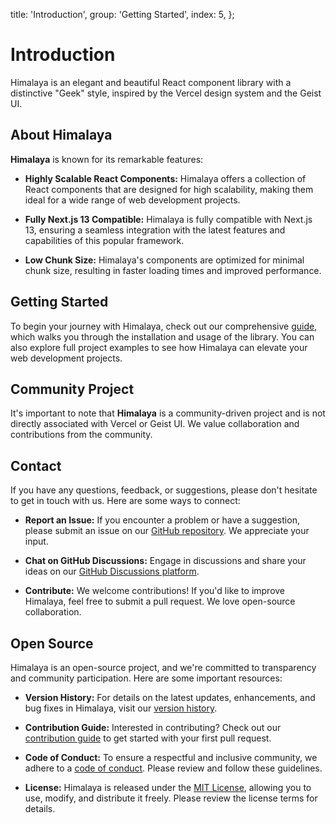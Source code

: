 
  title: 'Introduction',
  group: 'Getting Started',
  index: 5,
};

# Introduction

Himalaya is an elegant and beautiful React component library with a distinctive "Geek" style, inspired by the Vercel design system and the Geist UI.

## About Himalaya

**Himalaya** is known for its remarkable features:

- **Highly Scalable React Components:** Himalaya offers a collection of React components that are designed for high scalability, making them ideal for a wide range of web development projects.

- **Fully Next.js 13 Compatible:** Himalaya is fully compatible with Next.js 13, ensuring a seamless integration with the latest features and capabilities of this popular framework.

- **Low Chunk Size:** Himalaya's components are optimized for minimal chunk size, resulting in faster loading times and improved performance.

## Getting Started

To begin your journey with Himalaya, check out our comprehensive [guide](/guide/installation), which walks you through the installation and usage of the library. You can also explore full project examples to see how Himalaya can elevate your web development projects.

## Community Project

It's important to note that **Himalaya** is a community-driven project and is not directly associated with Vercel or Geist UI. We value collaboration and contributions from the community.

## Contact

If you have any questions, feedback, or suggestions, please don't hesitate to get in touch with us. Here are some ways to connect:

- **Report an Issue:** If you encounter a problem or have a suggestion, please submit an issue on our [GitHub repository](https://github.com/red-ninjas/himalaya-ui/issues/new). We appreciate your input.

- **Chat on GitHub Discussions:** Engage in discussions and share your ideas on our [GitHub Discussions platform](https://github.com/red-ninjas/himalaya-ui/discussions).

- **Contribute:** We welcome contributions! If you'd like to improve Himalaya, feel free to submit a pull request. We love open-source collaboration.

## Open Source

Himalaya is an open-source project, and we're committed to transparency and community participation. Here are some important resources:

- **Version History:** For details on the latest updates, enhancements, and bug fixes in Himalaya, visit our [version history](https://github.com/red-ninjas/himalaya-ui/tags).

- **Contribution Guide:** Interested in contributing? Check out our [contribution guide](https://github.com/red-ninjas/himalaya-ui/blob/master/CONTRIBUTING.md) to get started with your first pull request.

- **Code of Conduct:** To ensure a respectful and inclusive community, we adhere to a [code of conduct](https://github.com/red-ninjas/himalaya-ui/blob/master/CODE_OF_CONDUCT.md). Please review and follow these guidelines.

- **License:** Himalaya is released under the [MIT License](https://github.com/red-ninjas/himalaya-ui/blob/master/LICENSE), allowing you to use, modify, and distribute it freely. Please review the license terms for details.

